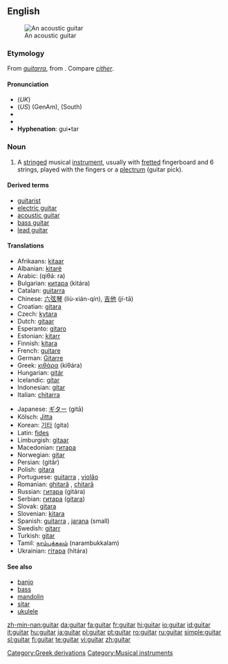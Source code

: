 ==English==
{{wikipedia}}
[[Image:Spanish guitar.jpg|thumb|An acoustic guitar]]

===Etymology===
From {{Sp.}} ''[[guitarra]]'', from {{AGr.}} '''{{polytonic|[[κιθάρα]]}}'''.  Compare ''[[cither]]''.

====Pronunciation====
{{rfc-level|Pronunciation at L4+ not in L3 POS section}}
*(''UK'') {{IPA|/ɡɪˈtɑː/}}
*(''US'') {{IPA|/ɡɪ.ˈtɑɹ/}} (GenAm), {{IPA|/ˈɡɪ.tɑɹ/}} (South)
* {{audio|en-uk-guitar.ogg|Audio (UK)}}
* {{audio|en-us-guitar.ogg|Audio (US)}}
*'''Hyphenation''': gui•tar

===Noun===
{{en-noun}}

# A [[string]]ed musical [[instrument]], usually with [[fretted]] fingerboard and 6 strings, played with the fingers or a [[plectrum]] (guitar pick).

====Derived terms====
*[[guitarist]]
*[[electric guitar]]
*[[acoustic guitar]]
*[[bass guitar]]
*[[lead guitar]]

====Translations====
{{trans-top|instrument}}
*Afrikaans: [[kitaar]]
*Albanian: [[kitarë]] {{f}}
*Arabic: {{ARchar|[[قيثارة]]}} (qiθá: ra) {{f}}
*Bulgarian: [[китара]] (kitára) {{f}}
*Catalan: [[guitarra]] {{f}}
*Chinese: [[六弦琴]] (liù-xián-qín), [[吉他]] (jí-tā)
*Croatian: [[gitara]] {{f}}
*Czech: [[kytara]] {{f}}
*Dutch: [[gitaar]] {{f}}
*Esperanto: [[gitaro]]
*Estonian: [[kitarr]]
*Finnish: [[kitara]]
*French: [[guitare]] {{f}}
*German: [[Gitarre]] {{f}}
*Greek: [[κιθάρα]] (kiθára) {{f}}
*Hungarian: [[gitár]]
*Icelandic: [[gítar]] {{m}}
*Indonesian: [[gitar]]
*Italian: [[chitarra]] {{f}}
{{trans-mid}}
*Japanese: [[ギター]] (gitā)
*Kölsch: [[Jitta]] {{f}}
*Korean: [[기타]] (gita)
*Latin: [[fides]] {{f}}
*Limburgish: [[gitaar]]
*Macedonian: [[гитара]]
*Norwegian: [[gitar]]
*Persian: {{FAchar|[[گیتار]]}} (gitâr)
*Polish: [[gitara]] {{f}}
*Portuguese: [[guitarra]] {{f}}, [[violão]] {{m}}
*Romanian: [[ghitară]] {{f}}, [[chitară]] {{f}}
*Russian: [[гитара]] (gitára) {{f}}
*Serbian: [[гитара]] ([[gitara]]) {{f}}
*Slovak: [[gitara]] {{f}}
*Slovenian: [[kitara]] {{f}}
*Spanish: [[guitarra]] {{f}}, [[jarana]] {{f}} (small)
*Swedish: [[gitarr]] {{c}}
*Turkish: [[gitar]]
*Tamil: [[நரம்புக்கலம்]] (narambukkalam)
*Ukrainian: [[гітара]] (hitára) {{f}}
{{trans-bottom}}

====See also====
*[[banjo]]
*[[bass]]
*[[mandolin]]
*[[sitar]]
*[[ukulele]]

[[Category:Greek derivations]]
[[Category:Musical instruments]]

[[zh-min-nan:guitar]]
[[da:guitar]]
[[fa:guitar]]
[[fr:guitar]]
[[hi:guitar]]
[[io:guitar]]
[[id:guitar]]
[[it:guitar]]
[[hu:guitar]]
[[ja:guitar]]
[[pl:guitar]]
[[pt:guitar]]
[[ro:guitar]]
[[ru:guitar]]
[[simple:guitar]]
[[sl:guitar]]
[[fi:guitar]]
[[te:guitar]]
[[vi:guitar]]
[[zh:guitar]]